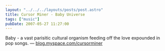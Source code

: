 ```yaml
---
layout: "../../../layouts/posts/post.astro"
title: Cursor Miner - Baby Universe
tags: ["music"]
pubDate: 2007-05-27 11:27:00
---
```



<YouTube id="https://www.youtube.com/watch?v=QtH-5jRWuNE" />

Baby - a vast parisitic cultural organism feeding off the love expounded in pop songs.
— [blog.myspace.com/cursorminer](http://blog.myspace.com/index.cfm?fuseaction=blog.view&friendID=57570494&blogID=268353849")
